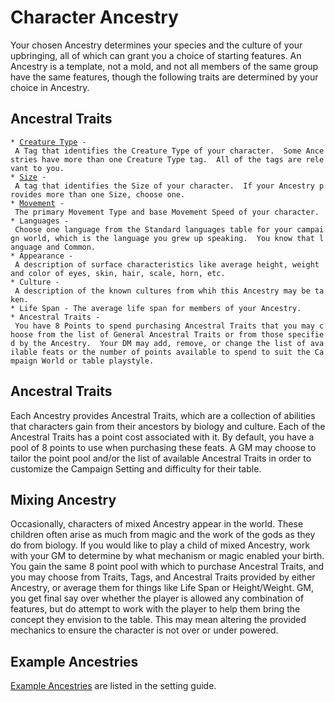 = Character Ancestry =
Your chosen Ancestry determines your species and the culture of your upbringing, all of which can grant you a choice of starting features.  An Ancestry is a template, not a mold, and not all members of the same group have the same features, though the following traits are determined by your choice in Ancestry. 

== Ancestral Traits ==
 * [[creature-type|Creature Type]] - A Tag that identifies the Creature Type of your character.  Some Ancestries have more than one Creature Type tag.  All of the tags are relevant to you.
 * [[creature-size|Size]] - A tag that identifies the Size of your character.  If your Ancestry provides more than one Size, choose one.
 * [[movement|Movement]] - The primary Movement Type and base Movement Speed of your character.
 * Languages - Choose one language from the Standard languages table for your campaign world, which is the language you grew up speaking.  You know that language and Common.
 * Appearance - A description of surface characteristics like average height, weight and color of eyes, skin, hair, scale, horn, etc.
 * Culture - A description of the known cultures from whih this Ancestry may be taken.
 * Life Span - The average life span for members of your Ancestry.
 * Ancestral Traits - You have 8 Points to spend purchasing Ancestral Traits that you may choose from the list of General Ancestral Traits or from those specified by the Ancestry.  Your DM may add, remove, or change the list of available feats or the number of points available to spend to suit the Campaign World or table playstyle. 

== Ancestral Traits ==
Each Ancestry provides Ancestral Traits, which are a collection of abilities that characters gain from their ancestors by biology and culture.  Each of the Ancestral Traits has a point cost associated with it.  By default, you have a pool of 8 points to use when purchasing these feats.  A GM may choose to tailor the point pool and/or the list of available Ancestral Traits in order to customize the Campaign Setting and difficulty for their table.

== Mixing Ancestry ==
Occasionally, characters of mixed Ancestry appear in the world.  These children often arise as much from magic and the work of the gods as they do from biology.  If you would like to play a child of mixed Ancestry, work with your GM to determine by what mechanism or magic enabled your birth.  You gain the same 8 point pool with which to purchase Ancestral Traits, and you may choose from Traits, Tags, and Ancestral Traits provided by either Ancestry, or average them for things like Life Span or Height/Weight.  GM, you get final say over whether the player is allowed any combination of features, but do attempt to work with the player to help them bring the concept they envision to the table.  This may mean altering the provided mechanics to ensure the character is not over or under powered.

== Example Ancestries ==
[[../../worlds/umia/ancestries/index|Example Ancestries]] are listed in the setting guide.
